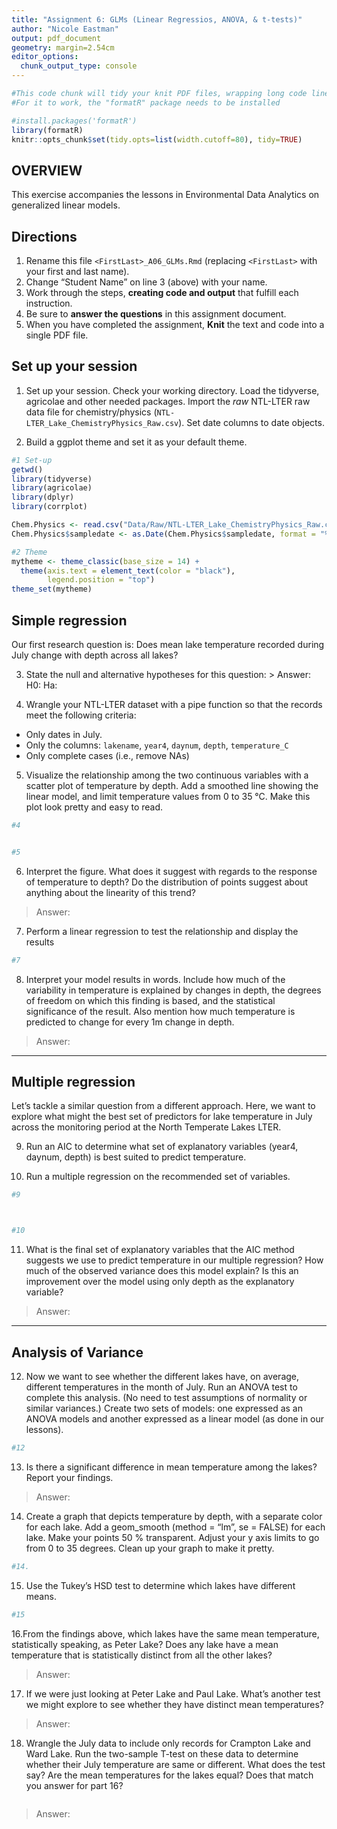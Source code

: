 ```yaml
---
title: "Assignment 6: GLMs (Linear Regressios, ANOVA, & t-tests)"
author: "Nicole Eastman"
output: pdf_document
geometry: margin=2.54cm
editor_options: 
  chunk_output_type: console
---
```


```r
#This code chunk will tidy your knit PDF files, wrapping long code lines
#For it to work, the "formatR" package needs to be installed

#install.packages('formatR')
library(formatR)
knitr::opts_chunk$set(tidy.opts=list(width.cutoff=80), tidy=TRUE)
```

## OVERVIEW

This exercise accompanies the lessons in Environmental Data Analytics on generalized linear models. 

## Directions
1. Rename this file `<FirstLast>_A06_GLMs.Rmd` (replacing `<FirstLast>` with your first and last name).
2. Change "Student Name" on line 3 (above) with your name.
3. Work through the steps, **creating code and output** that fulfill each instruction.
4. Be sure to **answer the questions** in this assignment document.
5. When you have completed the assignment, **Knit** the text and code into a single PDF file.


## Set up your session 
1. Set up your session. Check your working directory. Load the tidyverse, agricolae and other needed packages. Import the *raw* NTL-LTER raw data file for chemistry/physics (`NTL-LTER_Lake_ChemistryPhysics_Raw.csv`). Set date columns to date objects.

2. Build a ggplot theme and set it as your default theme.

```r
#1 Set-up
getwd()
library(tidyverse)
library(agricolae)
library(dplyr)
library(corrplot)

Chem.Physics <- read.csv("Data/Raw/NTL-LTER_Lake_ChemistryPhysics_Raw.csv", stringsAsFactors = TRUE)
Chem.Physics$sampledate <- as.Date(Chem.Physics$sampledate, format = "%m/%d/%y")

#2 Theme
mytheme <- theme_classic(base_size = 14) +
  theme(axis.text = element_text(color = "black"), 
        legend.position = "top")
theme_set(mytheme)

```

## Simple regression
Our first research question is: Does mean lake temperature recorded during July change with depth across all lakes?

3. State the null and alternative hypotheses for this question:
> Answer:
H0: 
Ha: 


4.  Wrangle your NTL-LTER dataset with a pipe function so that the records meet the following criteria: 
 * Only dates in July. 
 * Only the columns: `lakename`, `year4`, `daynum`, `depth`, `temperature_C`
 * Only complete cases (i.e., remove NAs)

5. Visualize the relationship among the two continuous variables with a scatter plot of temperature by depth. Add a smoothed line showing the linear model, and limit temperature values from 0 to 35 °C. Make this plot look pretty and easy to read.

```r
#4


#5


```


6. Interpret the figure. What does it suggest with regards to the response of temperature to depth? Do the distribution of points suggest about anything about the linearity of this trend?

> Answer: 


7. Perform a linear regression to test the relationship and display the results

```r
#7


```


8. Interpret your model results in words. Include how much of the variability in temperature is explained by changes in depth, the degrees of freedom on which this finding is based, and the statistical significance of the result. Also mention how much temperature is predicted to change for every 1m change in depth. 

> Answer:


---

## Multiple regression
Let's tackle a similar question from a different approach. Here, we want to explore what might the best set of predictors for lake temperature in July across the monitoring period at the North Temperate Lakes LTER. 


9. Run an AIC to determine what set of explanatory variables (year4, daynum, depth) is best suited to predict temperature.

10. Run a multiple regression on the recommended set of variables. 

```r
#9



#10


```

11. What is the final set of explanatory variables that the AIC method suggests we use to predict temperature in our multiple regression? How much of the observed variance does this model explain? Is this an improvement over the model using only depth as the explanatory variable?

> Answer: 



---
## Analysis of Variance

12. Now we want to see whether the different lakes have, on average, different temperatures in the month of July. Run an ANOVA test to complete this analysis. (No need to test assumptions of normality or similar variances.) Create two sets of models: one expressed as an ANOVA models and another expressed as a linear model (as done in our lessons).

```r
#12


```

13. Is there a significant difference in mean temperature among the lakes? Report your findings. 

> Answer: 



14. Create a graph that depicts temperature by depth, with a separate color for each lake. Add a geom_smooth (method = "lm", se = FALSE) for each lake. Make your points 50 % transparent. Adjust your y axis limits to go from 0 to 35 degrees. Clean up your graph to make it pretty. 

```r
#14.


```

15. Use the Tukey's HSD test to determine which lakes have different means.

```r
#15


```

16.From the findings above, which lakes have the same mean temperature, statistically speaking, as Peter Lake? Does any lake have a mean temperature that is statistically distinct from all the other lakes?

>Answer:

 

17. If we were just looking at Peter Lake and Paul Lake. What's another test we might explore to see whether they have distinct mean temperatures? 

>Answer: 



18. Wrangle the July data to include only records for Crampton Lake and Ward Lake. Run the two-sample T-test on these data to determine whether their July temperature are same or different. What does the test say? Are the mean temperatures for the lakes equal? Does that match you answer for part 16?

```r

```

>Answer: 
